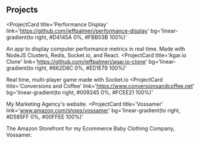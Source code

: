 ## Projects

<ProjectCard
  title='Performance Display'
  link='https://github.com/jeffpalmeri/performance-display'
  bg='linear-gradient(to right, #D4145A 0%, #FBB03B 100%)'
>
  An app to display computer performance metrics in real time. Made with NodeJS
  Clusters, Redis, Socket.io, and React.
</ProjectCard>
<ProjectCard
  title='Agar.io Clone'
  link='https://github.com/jeffpalmeri/agar.io-clone'
  bg='linear-gradient(to right, #662D8C 0%, #ED1E79 100%)'
>
  Real time, multi-player game made with Socket.io
</ProjectCard>
<ProjectCard
  title='Conversions and Coffee'
  link='https://www.conversionsandcoffee.net'
  bg='linear-gradient(to right, #009245 0%, #FCEE21 100%)'
>
  My Marketing Agency's website.
</ProjectCard>
<ProjectCard
  title='Vossamer'
  link='www.amazon.com/shops/vossamer'
  bg='linear-gradient(to right, #D585FF 0%, #00FFEE 100%)'
>
  The Amazon Storefront for my Ecommerce Baby Clothing Company, Vossamer.
</ProjectCard>
